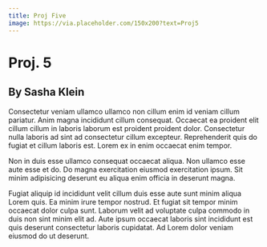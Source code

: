 ```yaml
---
title: Proj Five
image: https://via.placeholder.com/150x200?text=Proj5
---
```


# Proj. 5

## By Sasha Klein

Consectetur veniam ullamco ullamco non cillum enim id veniam cillum pariatur. Anim magna incididunt cillum consequat. Occaecat ea proident elit cillum cillum in laboris laborum est proident proident dolor. Consectetur nulla laboris ad sint ad consectetur cillum excepteur. Reprehenderit quis do fugiat et cillum laboris est. Lorem ex in enim occaecat enim tempor.

Non in duis esse ullamco consequat occaecat aliqua. Non ullamco esse aute esse et do. Do magna exercitation eiusmod exercitation ipsum. Sit minim adipisicing deserunt eu aliqua enim officia in deserunt magna.

Fugiat aliquip id incididunt velit cillum duis esse aute sunt minim aliqua Lorem quis. Ea minim irure tempor nostrud. Et fugiat sit tempor minim occaecat dolor culpa sunt. Laborum velit ad voluptate culpa commodo in duis non sint minim elit ad. Aute ipsum occaecat laboris sint incididunt est quis deserunt consectetur laboris cupidatat. Ad Lorem dolor veniam eiusmod do ut deserunt.
